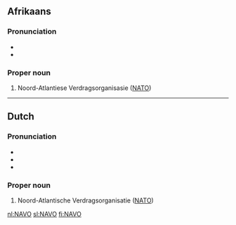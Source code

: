 {{also|navo}}
==Afrikaans==
{{wikipedia|Noord-Atlantiese Verdragsorganisasie|lang=af}}

===Pronunciation===
* {{IPA|/ˈnɑː.foə̯/|lang=af}}
* {{hyphenation|NA|VO|lang=af}}

===Proper noun===
{{head|af|proper noun}}

# Noord-Atlantiese Verdragsorganisasie ([[NATO]])

----

==Dutch==
{{wikipedia|Noord-Atlantische Verdragsorganisatie|lang=nl}}

===Pronunciation===
* {{IPA|/ˈnaː.voː/|lang=nl}}
* {{audio|Nl-NAVO.ogg|Audio|lang=nl}}
* {{hyphenation|NA|VO|lang=nl}}

===Proper noun===
{{head|nl|proper noun}}

# Noord-Atlantische Verdragsorganisatie ([[NATO]])

[[nl:NAVO]]
[[sl:NAVO]]
[[fi:NAVO]]